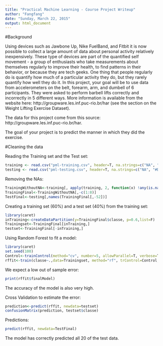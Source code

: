 ```yaml
---
title: "Practical Machine Learning - Course Project Writeup"
author: "Fangfang"
date: "Sunday, March 22, 2015"
output: html_document
---
```


#Background

Using devices such as Jawbone Up, Nike FuelBand, and Fitbit it is now possible to collect a large amount of data about personal activity relatively inexpensively. These type of devices are part of the quantified self movement - a group of enthusiasts who take measurements about themselves regularly to improve their health, to find patterns in their behavior, or because they are tech geeks. One thing that people regularly do is quantify how much of a particular activity they do, but they rarely quantify how well they do it. In this project, your goal will be to use data from accelerometers on the belt, forearm, arm, and dumbell of 6 participants. They were asked to perform barbell lifts correctly and incorrectly in 5 different ways. More information is available from the website here: http://groupware.les.inf.puc-rio.br/har (see the section on the Weight Lifting Exercise Dataset). 

The data for this project come from this source: http://groupware.les.inf.puc-rio.br/har.

The goal of your project is to predict the manner in which they did the exercise.

#Cleaning the data

Reading the Training set and the Test set:
```r
training <- read.csv("pml-training.csv", header=T, na.strings=c("NA", "#DIV/0!"))
testing <- read.csv("pml-testing.csv", header=T, na.strings=c("NA", "#DIV/0!"))
```

Removing the NAs:
```r
TrainingWithoutNA<-training[, apply(training, 2, function(x) !any(is.na(x)))]
TrainingFinal<-TrainingWithoutNA[,-c(1:8)]
TestFinal<-testing[,names(TrainingFinal[,-52])]
```

Creating a training set (60%) and a test set (40%) from the training set:
```r
library(caret)
inTraining<-createDataPartition(y=TrainingFinal$classe, p=0.6,list=F)
Trainingset<-TrainingFinal[inTraining,] 
testset<-TrainingFinal[-inTraining,] 
```

Using Random Forest to fit a model:
```r
library(caret)
set.seed(100)
Control<-trainControl(method="cv", number=5, allowParallel=T, verbose=T)
rffit<-train(classe~.,data=Trainingset, method="rf", trControl=Control, verbose=F)
```

We expect a low out of sample error:
```r
print(rffit$finalModel)
```

The accuracy of the model is also very high.

Cross Validation to estimate the error:
```r
prediction<-predict(rffit, newdata=testset)
confusionMatrix(prediction, testset$classe)
```

Predictions:
```r
predict(rffit, newdata=TestFinal)
```

The model has correctly predicted all 20 of the test data.
